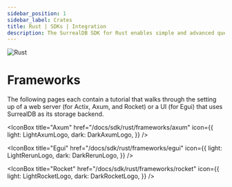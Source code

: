 ```yaml
---
sidebar_position: 1
sidebar_label: Crates
title: Rust | SDKs | Integration
description: The SurrealDB SDK for Rust enables simple and advanced querying of a remote or embedded database.
---
```




<div class="flag-title">
  <Image
    alt="Rust"
    width={42}
    height={42}
    src={{
	light: LightLogo,
	dark: DarkLogo,
}}
  />

  # Frameworks
</div>

The following pages each contain a tutorial that walks through the setting up of a web server (for Actix, Axum, and Rocket) or a UI (for Egui) that uses SurrealDB as its storage backend.

<Boxes>
  <IconBox
    title="Actix"
    href="/docs/sdk/rust/frameworks/actix"
    icon={{
        light: LightActixLogo,
        dark: DarkActixLogo,
}}
  />

  <IconBox
    title="Axum"
    href="/docs/sdk/rust/frameworks/axum"
    icon={{
        light: LightAxumLogo,
        dark: DarkAxumLogo,
}}
  />

  <IconBox
    title="Egui"
    href="/docs/sdk/rust/frameworks/egui"
    icon={{
        light: LightRerunLogo,
        dark: DarkRerunLogo,
}}
  />

  <IconBox
    title="Rocket"
    href="/docs/sdk/rust/frameworks/rocket"
    icon={{
        light: LightRocketLogo,
        dark: DarkRocketLogo,
}}
  />
</Boxes>

